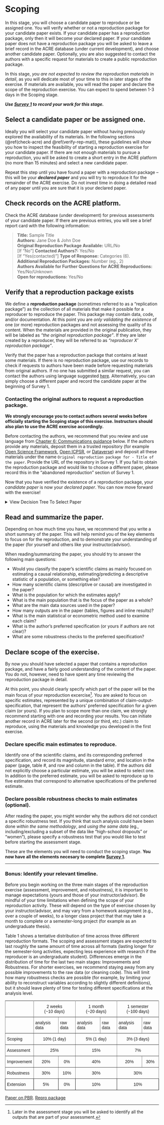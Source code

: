 # Scoping

In this stage, you will choose a candidate paper to reproduce or be assigned one. You will verify whether or not a reproduction package for your candidate paper exists. If your candidate paper has a reproduction package, only then it will become your declared paper. If your candidate paper does not have a reproduction package you will be asked to leave a brief record in the ACRE database (under current development), and choose another candidate paper. Optionally, you are also suggested to contact the authors with a specific request for materials to create a public reproduction package. 

In this stage, *you are not expected to review the reproduction materials in detail*, as you will dedicate most of your time to this in later stages of the exercise. If materials are available, you will read the paper and declare the scope of the reproduction exercise. You can expect to spend between 1-3 days in the Scoping stage. 

***Use [Survey 1](https://berkeley.qualtrics.com/jfe/form/SV_2bO83uJvU9ZiTXv) to record your work for this stage.***


## Select a candidate paper or be assigned one. 

Ideally you will select your candidate paper without having previously explored the availability of its materials. In the following sections (\@ref(check-acre) and \@ref(verify-rep-mat)), these guidelines will show you how to inspect the feasibility of starting a reproduction exercise for your candidate paper. If there are not enough materials to pursue a reproduction, you will be asked to create a short entry in the ACRE platform (no more than 15 minutes) and select a new candidate paper. 

Repeat this step until you have found a paper with a reproduction package -- this will be your ***declared paper*** and you will try to reproduce it for the remainder of the ACRE exercise. Do not invest time in doing a detailed read of any paper until you are sure that it is your declared paper. 


## Check records on the ACRE platform. {#check-acre}


Check the ACRE database (under development) for previous assessments of your candidate paper. If there are previous entries, you will see a brief report card with the following information: 

> **Title:**  Sample Title   
> **Authors:**  Jane Doe & John Doe  
> **Original Reproduction Package Available:** URL/No  
> [If "No"] **Contacted Authors?:** Yes/No  
> [If "Yes(contacted)"] **Type of Response:** Categories (6).  
> **Additional Reproduction Packages:** Number (eg., 2)   
> **Authors Available for Further Questions for ACRE Reproductions:** Yes/No/Unknown   
> **Open for reproductions:** Yes/No  

## Verify that a reproduction package exists  {#verify-rep-mat}

We define a **reproduction package** (sometimes referred to as a "replication package") as the collection of all materials that make it possible for a reproducer to reproduce the paper. This package may contain data, code, and/or documentation. At this point you are *only validating the existence* of one (or more) reproduction packages and not assessing the quality of its content. When the materials are provided in the original publication, they will be labeled as *"the original reproduction package"*. If they are later created by a reproducer, they will be referred to as *"reproducer X' reproduction package"*. 

Verify that the paper has a reproduction package that contains at least some materials. If there is no reproduction package, use our records to check if requests to authors have been made before requesting materials from original authors. If no one has submitted a similar request, you can contact the authors using language suggested [here](#for-reproducers-contacting-the-authors-of-the-original-study). Alternatively, you can simply choose a different paper and record the candidate paper at the beginning of Survey 1.

### Contacting the original authors to request a reproduction package. {-}  

**We strongly encourage you to contact authors several weeks before officially starting the Scoping stage of this exercise. Instructors should also plan to use the ACRE exercise accordingly.**

Before contacting the authors, we recommend that you review and use language from [Chapter 6: Communications guidance](https://bitss.github.io/ACRE/guidance-for-a-constructive-exchange-between-reproducers-and-original-authors.html) below. If the authors provide any materials, deposit them in a trusted repository (for example [Open Science Framework](https://osf.io/), [Open ICPSR](https://www.openicpsr.org/openicpsr/), or  [Dataverse](https://dataverse.org/)) and deposit all these materials under the name `Original reproduction package for - Title of the paper`. Provide the URL of the repository in Survey 1. If you fail to obtain the reproduction package and would like to choose a different paper, please record this in the "abandoned reproduction" section of Survey 1.

Now that you have verified the existence of a reproduction package, your *candidate paper* is now your *declared paper*. You can now move forward with the exercise! 

<details><summary>View Decision Tree To Select Paper</summary>

```r
#JOEL: help to get this to run within the code chunk
#
mermaid("
graph TD
graph TD
	A0[Select Paper]-->A
  A[Check ACRE] --> B1[No paper entry]
  A[Check ACRE] --> B2[Paper entry]
  B1 --> |Create one|C1[Check materials]
  B2 --> C3[no R.P.]
  B2 --> C2[R.P. exists]		
  C3 --> D3[Previous contact?]
  D3 --> yes_fu[Yes <br> follow up?]
  D3 --> E1[No]
  E1 --> G2[Email]
  G2 --> resp_em1[Response]
  G2 --> resp_em2[No response]
  resp_em1 --> pos_resp1[Materials <br> open] 
  pos_resp1 --> RP_ex
  resp_em1 --> pos_resp2[Materials <br> closed]
  pos_resp2 --> RP_ex
  resp_em1 --> pos_resp3[Can't <br> partial]
  pos_resp3 -->rec_semi[Change paper?]
  rec_semi --> own_build
  rec_semi --> yes_change
  resp_em1 --> pos_resp5[Lost <br> open]
  pos_resp5 -->rec_semi
  resp_em1 --> pos_resp4[Can't <br> nothing]
  pos_resp4 --> yes_change

  resp_em1 --> pos_resp6[Lost <br> closed]
  pos_resp6 --> yes_change
  resp_em2 --> H4
  E1 --> G1[No email]
  G1 --> H4[R]
  yes_fu --> own_build
  yes_fu-->G2		
  yes_fu-->G1
  C1 --> RP_ex[R.P. exists]					 
  RP_ex-->R_RP[R]
  R_RP --> read_p["Read (Declared) Paper"]
  C2 --> read_p
  C1 --> D1[no R.P.]
  D1 --> I1[Change paper]
  I1-->yes_change[Yes]  
  yes_change--> H4  
  I1-->no_change[No]  
  no_change--> own_build[Build R.P.]
  no_change--> G2
  own_build --> RP_ex
  H4 --> A0

")  

```

![](candidate-paper.jpeg)

</details>

## Read and summarize the paper. {#read-sum}

Depending on how much time you have, we recommend that you write a short summary of the paper. This will help remind you of the key elements to focus on for the reproduction, and to demonstrate your understanding of the paper (for yourself and others like your instructor/advisor).

When reading/summarizing the paper, you should try to answer the following main questions:  

 - Would you classify the paper's scientific claims as mainly focused on estimating a causal relationship, estimating/predicting a descriptive statistic of a population, or something else? 
 - How many scientific claims (descriptive or causal) are investigated in the paper? 
 - What is the population for which the estimates apply?
 - What is the main population that is the focus of the paper as a whole?
 - What are the main data sources used in the paper?
 - How many outputs are in the paper (tables, figures and inline results)?  
 - What is the main statistical or econometric method used to examine each claim?
 - What is the author's preferred specification (or yours if authors are not clear)?
 - What are some robustness checks to the preferred specification?
 
<!-- I don't think I understand what "preferred specification" means in this context -->

## Declare scope of the exercise.{#declare-estimates}
By now you should have selected a paper that contains a reproduction package, and have a fairly good understanding of the content of the paper. You do not, however, need to have spent any time reviewing the reproduction package in detail. 

At this point, you should clearly specify which part of the paper will be the main focus of your reproduction excercise^[Later in the assessment stage you will be asked to identify all the outputs that are part of your assessment.]. You are asked to focus on specific estimates, represented by a unique combination of claim-output-specification, that represent the authors’ preferred specification for a given claim (or yours). If you plan to scope more than one claim, we strongly recommend starting with one and recording your results. You can initiate another record in ACRE later for the second (or third, etc.) claim to reproduce, using the materials and knowledge you developed in the first exercise. 
    

### Declare specific main estimates to reproduce. {-}    

Identify one of the scientific claims, and its corresponding preferred specification, and record its magnitude, standard error, and location in the paper (page, table #, and row and column in the table). If the authors did not explicitly choose a particular estimate, you will be asked to select one. In addition to the preferred estimate, you will be asked to reproduce up to five estimates that correspond to alternative specifications of the preferred estimate. 


### Declare possible robustness checks to main estimates (optional). {-}  
After reading the paper, you might wonder why the authors did not conduct a specific robustness test. If you think that such analysis could have been done *within the same methodology*, and *using the same data* (eg., including/excluding a subset of the data like "high-school dropouts" or "women"), please specify a robustness test that you would like to test before starting the assessment stage.  

These are the elements you will need to conduct the scoping stage. **You now have all the elements necesary to complete [Survey 1](https://berkeley.qualtrics.com/jfe/form/SV_2bO83uJvU9ZiTXv).** 

-----

### Bonus: Identify your relevant timeline. {-} 

Before you begin working on the three main stages of the reproduction exercise (assessment, improvement, and robustness), it is important to manage expectations (yours and those of your instructor/advisor). Be mindful of your time limitations when defining the scope of your reproduction activity. These will depend on the type of exercise chosen by your instructor/advisor, and may vary from a homework assignment (e.g., over a couple of weeks), to a longer class project that that may take a month to complete or a semester-long project (for example as an undergraduate thesis).

Table 1 shows a tentative distribution of time across three different reproduction formats. The scoping and assessment stages are expected to last roughly the same amount of time across all formats (lasting longer for the semester-long activities, expecting less experience with research if the reproducer is an undergraduate student). Differences emerge in the distribution of time for the last two main stages: Improvements and Robustness. For shorter exercises, we recommend staying away from any possible improvements to the raw data (or cleaning code). This will limit how many robustness checks are possible (for example, by limiting your ability to reconstruct variables according to slightly different definitions), but it should leave plenty of time for testing different specifications at the analysis level. 

<style type="text/css">
.tg  {border-collapse:collapse;border-spacing:0;}
.tg td{font-family:Arial, sans-serif;font-size:14px;padding:10px 5px;border-style:solid;border-width:1px;overflow:hidden;word-break:normal;border-color:black;}
.tg th{font-family:Arial, sans-serif;font-size:14px;font-weight:normal;padding:10px 5px;border-style:solid;border-width:1px;overflow:hidden;word-break:normal;border-color:black;}
.tg .tg-baqh{text-align:center;vertical-align:top}
.tg .tg-c3ow{border-color:inherit;text-align:center;vertical-align:top}
.tg .tg-0pky{border-color:inherit;text-align:left;vertical-align:top}
.tg .tg-dvpl{border-color:inherit;text-align:right;vertical-align:top}
.tg .tg-0lax{text-align:left;vertical-align:top}
</style>
<table class="tg">
  <tr>
    <th class="tg-0pky"></th>
    <th class="tg-c3ow" colspan="2">2 weeks <br> (~10 days)</th>
    <th class="tg-c3ow" colspan="2">1 month <br> (~20 days)</th>
    <th class="tg-c3ow" colspan="2">1 semester <br> (~100 days)</th>
  </tr>
  <tr>
    <td class="tg-0pky"></td>
    <td class="tg-0pky">analysis data</td>
    <td class="tg-0pky">raw data</td>
    <td class="tg-0pky">analysis data</td>
    <td class="tg-0pky">raw data</td>
    <td class="tg-0pky">analysis data</td>
    <td class="tg-0pky">raw data</td>
  </tr>
  <tr>
    <td class="tg-0pky">Scoping</td>
    <td class="tg-c3ow" colspan="2">10% (1 day)</td>
    <td class="tg-c3ow" colspan="2">5% (1 day)</td>
    <td class="tg-c3ow" colspan="2">3% (3 days)</td>
  </tr>
  <tr>
    <td class="tg-0pky">Assessment</td>
    <td class="tg-c3ow" colspan="2">25%</td>
    <td class="tg-c3ow" colspan="2">15%</td>
    <td class="tg-c3ow" colspan="2">7%</td>
  </tr>
  <tr>
    <td class="tg-0pky">Improvement</td>
    <td class="tg-c3ow">20%</td>
    <td class="tg-c3ow">0%</td>
    <td class="tg-c3ow" colspan="2">40%</td>
    <td class="tg-c3ow">20%</td>
    <td class="tg-c3ow">30%</td>
  </tr>
  <tr>
    <td class="tg-0pky">Robustness</td>
    <td class="tg-c3ow">30%</td>
    <td class="tg-c3ow">10%</td>
    <td class="tg-c3ow" colspan="2">30%</td>
    <td class="tg-c3ow" colspan="2">30%</td>
  </tr>
  <tr>
    <td class="tg-0lax">Extension</td>
    <td class="tg-baqh">5%</td>
    <td class="tg-baqh">0%</td>
    <td class="tg-baqh" colspan="2">10%</td>
    <td class="tg-baqh" colspan="2">10%</td>
  </tr>
</table>

[Paper on PBR](https://osf.io/4jvq2/download).  [Repro package](https://dataverse.harvard.edu/dataset.xhtml?persistentId=doi:10.7910/DVN/FPNITS)



 
 
